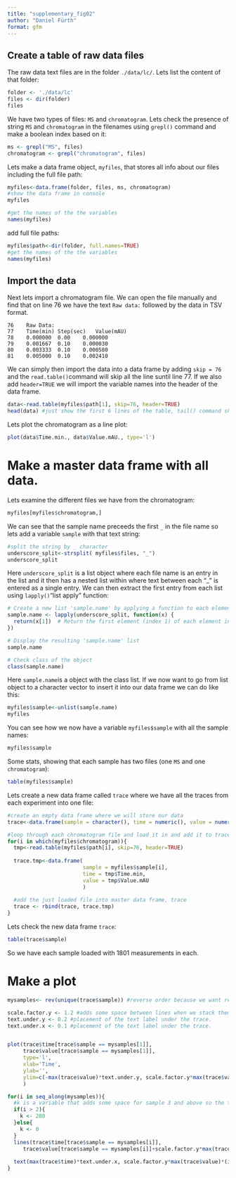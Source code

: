 ```yaml
---
title: "supplementary_fig02"
author: "Daniel Fürth"
format: gfm
---
```


## Create a table of raw data files

The raw data text files are in the folder `./data/lc/`.
Lets list the content of that folder:
```r
folder <- './data/lc'
files <- dir(folder)
files
```
We have two types of files: `MS` and `chromatogram`. Lets check the presence of string `MS` and `chromatogram` in the filenames using `grepl()` command and make a boolean index based on it:
```r
ms <- grepl("MS", files)
chromatogram <- grepl("chromatogram", files)
```
Lets make a data frame object, `myfiles`, that stores all info about our files including the full file path:
```r
myfiles<-data.frame(folder, files, ms, chromatogram)
#show the data frame in console
myfiles

#get the names of the the variables
names(myfiles)
```
add full file paths:
```r
myfiles$path<-dir(folder, full.names=TRUE)
#get the names of the the variables
names(myfiles)
```

## Import the data

Next lets import a chromatogram file. We can open the file manually and find that on line 76 we have the text `Raw data:` followed by the data in TSV format. 
```
76    Raw Data:
77    Time(min)	Step(sec)	Value(mAU)
78    0.000000	0.00	0.000000	
79    0.001667	0.10	0.000030	
80    0.003333	0.10	0.000580	
81    0.005000	0.10	0.002410	
```
We can simply then import the data into a data frame by adding `skip = 76` and the `read.table()`command will skip all the line suntil line 77. If we also add `header=TRUE` we will import the variable names into the header of the data frame.

```r
data<-read.table(myfiles$path[1], skip=76, header=TRUE)
head(data) #just show the first 6 lines of the table, tail() command shows the last 6 lines.
```

Lets plot the chromatogram as a line plot:
```r
plot(data$Time.min., data$Value.mAU., type='l')
```

# Make a master data frame with all data.

Lets examine the different files we have from the chromatogram:
```r
myfiles[myfiles$chromatogram,]
```
We can see that the sample name preceeds the first `_` in the file name so lets add a variable `sample` with that text string:
```r
#split the string by _ character
underscore_split<-strsplit( myfiles$files, "_")
underscore_split
```
Here `underscore_split` is a list object where each file name is an entry in the list and it then has a nested list within where text between each "_" is entered as a single entry. We can then extract the first entry from each list using `lapply()`"list apply" function:
```r
# Create a new list 'sample.name' by applying a function to each element of 'underscore_split'
sample.name <- lapply(underscore_split, function(x) {
  return(x[1])  # Return the first element (index 1) of each element in 'underscore_split'
})

# Display the resulting 'sample.name' list
sample.name

# Check class of the object
class(sample.name)
```
Here `sample.name`is a object with the class list. If we now want to go from list object to a character vector to insert it into our data frame we can do like this:
```r
myfiles$sample<-unlist(sample.name)
myfiles
``` 
You can see how we now have a variable `myfiles$sample` with all the sample names:
```r
myfiles$sample
```
Some stats, showing that each sample has two files (one `MS` and one `chromatogram`):
```r
table(myfiles$sample)
``` 

Lets create a new data frame called `trace` where we have all the traces from each experiment into one file:
```r
#create an empty data frame where we will store our data
trace<-data.frame(sample = character(), time = numeric(), value = numeric())

#loop through each chromatogram file and load it in and add it to trace data frame
for(i in which(myfiles$chromatogram)){
  tmp<-read.table(myfiles$path[i], skip=76, header=TRUE)
  
  trace.tmp<-data.frame(
                        sample = myfiles$sample[i], 
                        time = tmp$Time.min, 
                        value = tmp$Value.mAU
                        )
  
  #add the just loaded file into master data frame, trace
  trace <- rbind(trace, trace.tmp)
}

```

Lets check the new data frame `trace`:

```r
table(trace$sample)
```
So we have each sample loaded with 1801 measurements in each.

# Make a plot

```r
mysamples<- rev(unique(trace$sample)) #reverse order because we want reactions RXN at bottom so one reads the graph top to bottom.

scale.factor.y <- 1.2 #adds some space between lines when we stack them on top. 
text.under.y <- 0.2 #placement of the text label under the trace. 
text.under.x <- 0.1 #placement of the text label under the trace. 


plot(trace$time[trace$sample == mysamples[1]], 
     trace$value[trace$sample == mysamples[1]], 
     type='l',
     xlab='Time',
     ylab='',
     ylim=c(-max(trace$value)*text.under.y, scale.factor.y*max(trace$value)*length(mysamples))
     )

for(i in seq_along(mysamples)){
  #k is a variable that adds some space for sample 3 and above so the two reactions are vertically seperated from the rest.
  if(i > 2){
    k <- 280
  }else{
    k <- 0
  }
  lines(trace$time[trace$sample == mysamples[i]], 
     trace$value[trace$sample == mysamples[i]]+scale.factor.y*max(trace$value)*(i-1)+k, col=i )
  
  text(max(trace$time)*text.under.x, scale.factor.y*max(trace$value)*(i-1)-max(trace$value)*text.under.y+k, mysamples[i], col=i)
}
```
